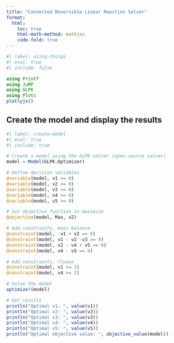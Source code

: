 ```yaml
---
title: "Connected Reversible Linear Reaction Solver"
format:
  html:
    toc: true
    html-math-method: mathjax
    code-fold: true
---
```


```julia
#| label: using-things
#| eval: true
#| include: false

using Printf
using JuMP
using GLPK
using Plots
plotlyjs()
```

## Create the model and display the results

```julia
#| label: create-model
#| eval: true
#| include: true

# Create a model using the GLPK solver (open-source solver)
model = Model(GLPK.Optimizer)

# Define decision variables
@variable(model, v1 >= 0)
@variable(model, v2 >= 0)
@variable(model, v3 >= 0)
@variable(model, v4 >= 0)
@variable(model, v5 >= 0)

# Set objective function to maximize
@objective(model, Max, v2)

# Add constraints, mass balance
@constraint(model, -v1 + v2 == 0)
@constraint(model, v1 - v2 -v3 == 0)
@constraint(model, v2 - v4 + v5 == 0)
@constraint(model, v4 - v5 == 0)

# Add constraints, fluxes
@constraint(model, v1 >= 1)
@constraint(model, v4 >= 2)

# Solve the model
optimize!(model)

# Get results
println("Optimal v1: ", value(v1))
println("Optimal v2: ", value(v2))
println("Optimal v3: ", value(v3))
println("Optimal v4: ", value(v4))
println("Optimal v5: ", value(v5))
println("Optimal objective value: ", objective_value(model))
```
